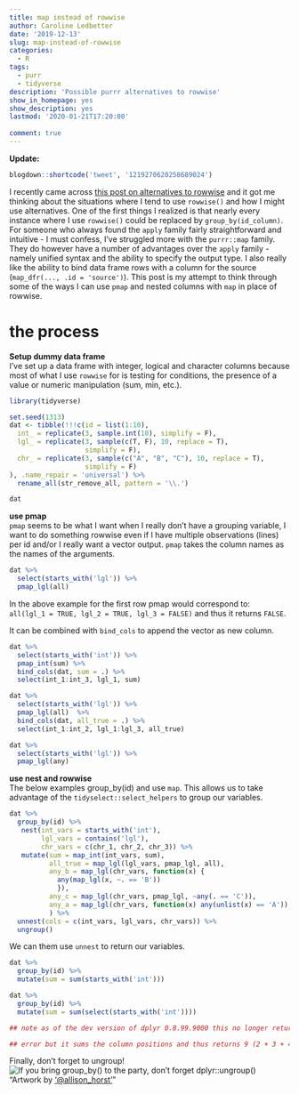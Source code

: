```yaml
---
title: map instead of rowwise
author: Caroline Ledbetter
date: '2019-12-13'
slug: map-instead-of-rowwise
categories:
  - R
tags:
  - purr
  - tidyverse
description: 'Possible purrr alternatives to rowwise'
show_in_homepage: yes
show_description: yes
lastmod: '2020-01-21T17:20:00'
  
comment: true
---
```

**Update:**  
```r
blogdown::shortcode('tweet', '1219270620258689024')
```

I recently came across 
[this post on alternatives to rowwise](https://community.rstudio.com/t/dplyr-alternatives-to-rowwise/8071) 
and it got me thinking about the situations where I tend to use `rowwise()` and 
how I might use alternatives. One of the first things I realized is that 
nearly every instance where I use `rowwise()` could be replaced by 
`group_by(id_column)`. For someone who always found the `apply` family fairly 
straightforward and intuitive - I must confess, I've struggled more with the
`purrr::map` family. They do however have a number of advantages over the 
`apply` family - namely unified syntax and the ability to specify the output 
type. I also really like the ability to bind data frame 
rows with a column for the source (`map_dfr(..., .id = 'source')`). This post 
is my attempt to think through some of the ways I can use `pmap` and 
nested columns with `map` in place of rowwise. 

# the process  
**Setup dummy data frame**   
I've set up a data frame with integer, logical and character columns because 
most of what I use `rowwise` for is testing for conditions, the presence of a 
value or numeric manipulation (sum, min, etc.).

```r
library(tidyverse)
```

```r
set.seed(1313)
dat <- tibble(!!!c(id = list(1:10), 
  int_ = replicate(3, sample.int(10), simplify = F), 
  lgl_ = replicate(3, sample(c(T, F), 10, replace = T), 
                   simplify = F), 
  chr_ = replicate(3, sample(c("A", "B", "C"), 10, replace = T), 
                   simplify = F)
), .name_repair = 'universal') %>% 
  rename_all(str_remove_all, pattern = '\\.')

```

```r
dat
```

**use pmap**  
`pmap` seems to be what I want when I really don't have a grouping variable, 
I want to do something rowwise even if I have multiple observations (lines) 
per id and/or I really want a vector output. `pmap` takes the column names as
the names of the arguments. 

```r
dat %>% 
  select(starts_with('lgl')) %>% 
  pmap_lgl(all)
```
 
In the above example for the first row pmap would correspond to:  
`all(lgl_1 = TRUE, lgl_2 = TRUE, lgl_3 = FALSE)` and thus it returns 
`FALSE`. 

It can be combined with `bind_cols` to append the vector as new column.  

```r
dat %>% 
  select(starts_with('int')) %>% 
  pmap_int(sum) %>% 
  bind_cols(dat, sum = .) %>% 
  select(int_1:int_3, lgl_1, sum)

dat %>% 
  select(starts_with('lgl')) %>% 
  pmap_lgl(all)  %>% 
  bind_cols(dat, all_true = .) %>% 
  select(int_1:int_2, lgl_1:lgl_3, all_true)

dat %>% 
  select(starts_with('lgl')) %>% 
  pmap_lgl(any)

```

**use nest and rowwise**  
The below examples group_by(id) and use `map`. This allows us to take advantage
of the `tidyselect::select_helpers` to group our variables.
```r
dat %>%
  group_by(id) %>%
   nest(int_vars = starts_with('int'), 
        lgl_vars = contains('lgl'), 
        chr_vars = c(chr_1, chr_2, chr_3)) %>% 
   mutate(sum = map_int(int_vars, sum), 
          all_true = map_lgl(lgl_vars, pmap_lgl, all), 
          any_b = map_lgl(chr_vars, function(x) {
            any(map_lgl(x, ~. == 'B'))
            }), 
          any_c = map_lgl(chr_vars, pmap_lgl, ~any(. == 'C')), 
          any_a = map_lgl(chr_vars, function(x) any(unlist(x) == 'A'))
          ) %>% 
  unnest(cols = c(int_vars, lgl_vars, chr_vars)) %>% 
  ungroup()
```

We can them use
`unnest` to return our variables. 

```r
dat %>% 
  group_by(id) %>% 
  mutate(sum = sum(starts_with('int')))
```

```r
dat %>% 
  group_by(id) %>% 
  mutate(sum = sum(select(starts_with('int'))))
```
```r
## note as of the dev version of dplyr 0.8.99.9000 this no longer returns an
```
```r
## error but it sums the column positions and thus returns 9 (2 + 3 + 4). 
```






Finally, don't forget to ungroup! 
![If you bring group_by() to the party, don't forget dplyr::ungroup()](../../../images/group_by_ungroup.png)
"Artwork by ['@allison_horst'](https://github.com/allisonhorst/stats-illustrations)"


